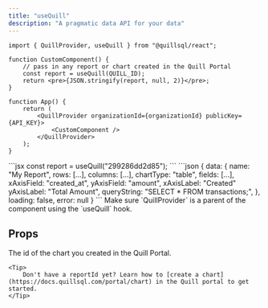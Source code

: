```yaml
---
title: "useQuill"
description: "A pragmatic data API for your data"
---
```


```tsx App.tsx
import { QuillProvider, useQuill } from "@quillsql/react";

function CustomComponent() {
	// pass in any report or chart created in the Quill Portal
	const report = useQuill(QUILL_ID);
	return <pre>{JSON.stringify(report, null, 2)}</pre>;
}

function App() {
	return (
		<QuillProvider organizationId={organizationId} publicKey={API_KEY}>
			<CustomComponent />
		</QuillProvider>
	);
}
```

<RequestExample>
```jsx
const report = useQuill("299286dd2d85");
```
</RequestExample>
<ResponseExample>
```json
{
	data: {
		name: "My Report",
		rows: [...],
		columns: [...],
		chartType: "table",
		fields: [...],
		xAxisField: "created_at",
		yAxisField: "amount",
		xAxisLabel: "Created"
		yAxisLabel: "Total Amount",
		queryString: "SELECT * FROM transactions;",
	},
	loading: false,
	error: null
}
```
</ResponseExample>

<Info>
	Make sure `QuillProvider` is a parent of the component using the `useQuill`
	hook.
</Info>

## Props

<ParamField path='reportId' type='string' required>
	The id of the chart you created in the Quill Portal.

    <Tip>
    	Don't have a reportId yet? Learn how to [create a chart](https://docs.quillsql.com/portal/chart) in the Quill portal to get started.
    </Tip>

</ParamField>
